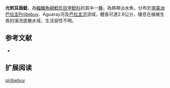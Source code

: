 {{Speciesbox
| name = 光刺耳盾鯰
| image = 
| image_width = 250px
| image_caption = 
| status = NE
| status_system = IUCN3.1
| genus = Otothyropsis
| species = piribebuy
| authority = [[Calegari,_Lehmann_A._&_Reis|Calegari, Lehmann A. & Reis]], 2011
| synonyms = 
}}

'''光刺耳盾鯰'''，為[[輻鰭魚綱|輻鰭魚綱]][[鯰形目|鯰形目]][[甲鯰科|甲鯰科]]的其中一[[種|種]]，為熱帶淡水魚，分布於[[南美洲|南美洲]][[巴拉圭|巴拉圭]]Piribebuy、Aguaray河及[[巴拉圭河|巴拉圭河]]流域，體長可達2.9公分，棲息在植被生長的溪流底層水域，生活習性不明。

==参考文献==
*{{FishBase_species|genus=Otothyropsis|species=piribebuy|year=2014|month=12}}

== 扩展阅读 ==
{{refbegin}}
{{wikispecies-inline|Otothyropsis piribebuy|光刺耳盾鯰}}
{{refend}}
{{Taxonbar|from=Q5580570}}

[[Category:耳盾鯰屬|piribebuy]]